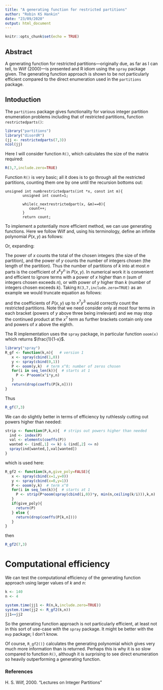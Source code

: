 ```yaml
---
title: "A generating function for restricted partitions"
author: "Robin KS Hankin"
date: "23/09/2020"
output: html_document
---
```


```r
knitr::opts_chunk$set(echo = TRUE)
```

## Abstract 


A generating function for restricted partitions---originally due, as
far as I can tell, to Wilf (2000)---is presented and R idiom using the
`spray` package given.  The generating function approach is shown to
be not particularly efficient compared to the direct enumeration used
in
the `partitions` package.  

## Intoduction

The `partitions` package gives functionality for various integer
partition enumeration problems including that of restricted
partitions, function `restrictedparts()`:

```r
library("partitions")
library("disordR")
(jj <- restrictedparts(7,3))
ncol(jj)
```

Here I will consider function `R()`, which calculates the size of
the matrix required:

```r
R(3,7,include.zero=TRUE)
```

Function `R()` is very basic; all it does is to go through all the
restricted partitions, counting them one by one until the recursion
bottoms out:

```
unsigned int numbrestrictedparts(int *x, const int m){
        unsigned int count=1;

        while(c_nextrestrictedpart(x, &m)==0){
           count++;
        }
        return count;
```

To implement a potentially more efficient method, we can use
generating functions.  Here we follow Wilf and, using his terminology,
define an infinite polynomial $P(x,y)$ as follows:

\begin{equation}\label{GF}
P(x,y) = \prod_{r=0}^\infty\frac{1}{1-x^ry}
\end{equation}

Or, expanding:

\begin{equation}\label{GF2}
P(x,y) =
\left(1+y+y^2+y^3 + \cdots\right)
\left(1 + xy + x^2y^2 + x^3y^3+\cdots\right)
%\left(1 + x^2y + x^4y^2+x^6y^3+\cdots\right)
\cdots
\left(1+x^ry+x^{2r}y^{2}+x^{3r}y^{3}+\cdots\right)\cdots
\end{equation}

The power of $x$ counts the total of the chosen integers (the size of
the partition), and the power of $y$ counts the number of integers
chosen (the length of the partition).  Thus the number of partitions
of $k$ into at most $n$ parts is the coefficient of $x^ky^n$ in
$P(x,y)$.  In numerical work it is convenient and efficient to ignore
terms with a power of $x$ higher than $n$ (sum of integers chosen
exceeds $n$), or with power of $y$ higher than $k$ (number of integers
chosen exceeds $k$).  Taking `R(3,7,include.zero=TRUE)` as an example
we would truncate equation \ref{GF2} as follows:

\begin{eqnarray}\label{GF3}
P(x,y) = &{}&
\left(1+y+y^2+y^3\right)
\left(1 + xy + x^2y^2 + x^3y^3\right)
\left(1 + x^2y + x^4y^2+x^6y^3\right)\times\nonumber\\
&{}&\left(1 + x^3y + x^6y^2\right)
\left(1 + x^4y\right)
\left(1 + x^5y\right)
\left(1 + x^6y\right)
\left(1 + x^7y\right)
\end{eqnarray}

and the coefficients of $P(x,y)$ up to $x^7y^3$ would correctly count
the restricted partitions.  Note that we need consider only at most
four terms in each bracket (powers of $y$ above three being
irrelevant) and we may stop the continued product at the $x^7$ term as
further brackets contain only one and powers of $x$ above the eighth.

The R implementation uses the `spray` package, in particular
function `ooom(x)` which returns $\frac{1}{1-x}$.

```r
library("spray")
R_gf <- function(k,n){   # version 1
   x <- spray(cbind(1,0))
   y <- spray(cbind(0,1))
   P <- ooom(y,k)  # term x^0; number of zeros chosen
   for(i in seq_len(k)){  # starts at 1
     P <- P*ooom(x^i*y,n)
   }
   return(drop(coeffs(P[k,n])))
}
```


Thus

```r
R_gf(7,3)
```

We can do slightly better in terms of efficiency by ruthlessly cutting
out powers higher than needed:                
                         
```r
strip <- function(P,k,n){  # strips out powers higher than needed
  ind <- index(P)
  val <- elements(coeffs(P))
  wanted <- (ind[,1] <= k) & (ind[,2] <= n)
  spray(ind[wanted,],val[wanted])
}
```

which is used here:
                
```r
R_gf2 <- function(k,n,give_poly=FALSE){
   x <- spray(cbind(x=1,y=0))
   y <- spray(cbind(x=0,y=1))
   P <- ooom(y,k)  # term x^0
   for(i in seq_len(k)){  # starts at 1
     P <- strip(P*ooom(spray(cbind(i,0))*y, min(n,ceiling(k/i))),k,n)
   }
   if(give_poly){
     return(P)
   } else {
     return(drop(coeffs(P[k,n])))
   }
}
```

then

```r
R_gf2(7,3)
```

#  Computational efficiency

We can test the computational efficiency of the generating function
approach using larger values of $k$ and $n$:


```r
k <- 140
n <- 4

system.time(jj1 <- R(n,k,include.zero=TRUE))
system.time(jj2 <- R_gf2(k,n))
jj1==jj2
```

So the generating function approach is not particularly efficient, at
least not in this sort of use-case with the `spray` package.  It
might be better with the `mvp` package; I don't know.

Of course, `R_gf2()}` calculates the generating polynomial
which gives very much more information than is returned.  Perhaps this
is why it is so slow compared to function `R()`, although it is
surprising to see direct enumeration so heavily outperforming a
generating function.


### References

H. S. Wilf, 2000. "Lectures on Integer Partitions"
